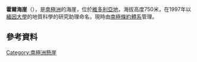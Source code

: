 {{coord|77|33|16|S|161|23|30|E|source:GNIS|display=title}}

'''霍爾海崖'''（{{lang-en|Hall Bluff}}），是[[南極洲|南極洲]]的海崖，位於[[維多利亞地|維多利亞地]]，海拔高度750米，在1997年以[[緬因大學|緬因大學]]的地質科學的研究助理命名，現時由[[南極條約體系|南極條約體系]]管理。

==參考資料==
{{cite gnis | type = antarid | id = 17379| name = Hall Bluff | accessdate = 2012-05-16}}

{{DEFAULTSORT:Hall Bluff}}
[[Category:南極洲懸崖|Category:南極洲懸崖]]


{{McMurdoDryValleys-geo-stub}}